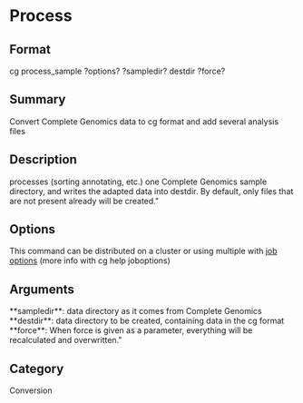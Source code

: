 = Process =

== Format ==
cg process_sample ?options? ?sampledir? destdir ?force?

== Summary ==
Convert Complete Genomics data to cg format and add several analysis files

== Description ==
processes (sorting annotating, etc.) one Complete Genomics sample directory, and writes
the adapted data into destdir. By default, only files that are not present already will be created."


== Options ==
This command can be distributed on a cluster or using multiple with [[joboptions|job options]] (more info with cg help joboptions)

== Arguments ==
; **sampledir**: data directory as it comes from Complete Genomics
; **destdir**: data directory to be created, containing data in the cg format
; **force**: When force is given as a parameter, everything will be recalculated and overwritten."

== Category ==
Conversion
